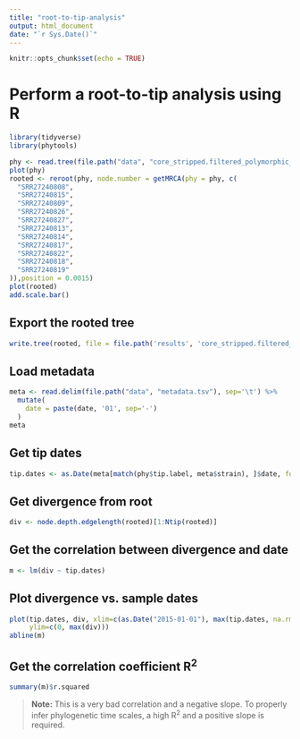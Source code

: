```yaml
---
title: "root-to-tip-analysis"
output: html_document
date: "`r Sys.Date()`"
---
```


```r
knitr::opts_chunk$set(echo = TRUE)
```

# Perform a root-to-tip analysis using R

```r
library(tidyverse)
library(phytools)
```

```r
phy <- read.tree(file.path("data", "core_stripped.filtered_polymorphic_sites.fasta.treefile"))
plot(phy)
rooted <- reroot(phy, node.number = getMRCA(phy = phy, c(
  "SRR27240808",
  "SRR27240815",
  "SRR27240809",
  "SRR27240826",
  "SRR27240827",
  "SRR27240813",
  "SRR27240814",
  "SRR27240817",
  "SRR27240822",
  "SRR27240818",
  "SRR27240819"
)),position = 0.0015)
plot(rooted)
add.scale.bar()
```

## Export the rooted tree

```r
write.tree(rooted, file = file.path('results', 'core_stripped.filtered_polymorphic_sites.fasta.treefile.rooted.nwk'))
```

## Load metadata

```r
meta <- read.delim(file.path("data", "metadata.tsv"), sep='\t') %>%
  mutate(
    date = paste(date, '01', sep='-')
  )
meta
```

## Get tip dates

```r
tip.dates <- as.Date(meta[match(phy$tip.label, meta$strain), ]$date, format="%Y-%m-%d")
```

## Get divergence from root

```r
div <- node.depth.edgelength(rooted)[1:Ntip(rooted)]
```

## Get the correlation between divergence and date

```r
m <- lm(div ~ tip.dates)
```

## Plot divergence vs. sample dates

```r
plot(tip.dates, div, xlim=c(as.Date("2015-01-01"), max(tip.dates, na.rm = T)),
     ylim=c(0, max(div)))
abline(m)
```

## Get the correlation coefficient R^2^

```r
summary(m)$r.squared
```
>**Note:** This is a very bad correlation and a negative slope. To properly infer phylogenetic time scales, a high R^2^ and a positive slope is required.  
